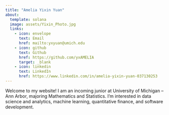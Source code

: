 ```yaml
---
title: "Amelia Yixin Yuan"
about: 
  template: solana
  image: assets/Yixin_Photo.jpg
  links: 
    - icon: envelope
      text: Email
      href: mailto:yxyuan@umich.edu
    - icon: github
      text: Github
      href: https://github.com/yxAMELIA
      target: _blank
    - icon: linkedin
      text: LinkedIn
      href: https://www.linkedin.com/in/amelia-yixin-yuan-037130253
---
```


Welcome to my website! I am an incoming junior at University of Michigan – Ann Arbor, majoring Mathematics and Statistics. I'm interested in data science and analytics, machine learning, quantitative finance, and software development.
